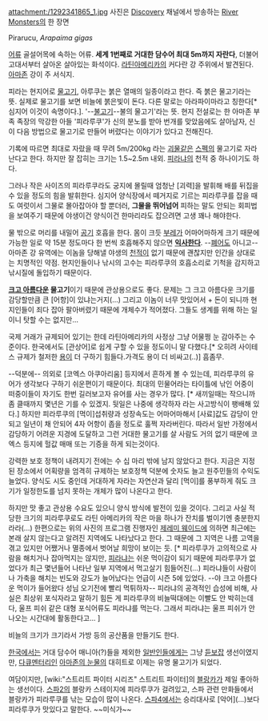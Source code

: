 attachment:/1292341865_1.jpg
사진은 [[Discovery]] 채널에서 방송하는 [[River Monsters]]의 한 장면

{{{#!html
<object classid='clsid:d27cdb6e-ae6d-11cf-96b8-444553540000' codebase='http://download.macromedia.com/pub/shockwave/cabs/flash/swflash.cab#version=10,0,0,0' width='480' height='360' id='movie' align='middle'><param name='quality' value='high' /><param name='movie' value='http://flvr.pandora.tv/flv2pan/flvmovie.dll/userid=werk95&prgid=39496596&countryChk=ko&skin=1&autoPlay=false&share=on' /><param name='allowScriptAccess' value='always' /><param name='allowFullScreen' value='true' /><param name='wmode' value='transparent' /><embed src='http://flvr.pandora.tv/flv2pan/flvmovie.dll/userid=werk95&prgid=39496596&countryChk=ko&skin=1&autoPlay=false&share=on' type='application/x-shockwave-flash' wmode='transparent' allowScriptAccess='always' allowFullScreen='true' pluginspage='http://www.macromedia.com/go/getflashplayer' width='480' height='360' /></embed></object>}}}

Pirarucu, ''Arapaima gigas''

[[어류]] 골설어목에 속하는 어류. '''세계 1번째로 거대한 담수어 최대 5m까지 자란다''', 더불어 고대서부터 살아온 살아있는 화석이다. [[라틴아메리카]]의 커다란 강 주위에서 발견된다. [[아마존]] 강이 주 서식지.

피라는 현지어로 [[물고기]], 아루쿠는 붉은 열매의 일종이라고 한다. 즉 붉은 물고기라는 뜻. 실제로 물고기를 보면 비늘에 붉은빛이 돈다. 다른 말로는 아라파이마라고 칭한다[* 심지어 이것이 속명이다.]. '--[[불고기]]--불의 물고기'라는 뜻. 현지 전설로는 한 아마존 부족 족장의 막강한 아들 '피라루쿠'가 신의 분노를 받아 번개를 맞았음에도 살아남자, 신이 다음 방법으로 물고기로 만들어 버렸다는 이야기가 있다고 전해진다.

기록에 따르면 최대로 자랐을 때 무려 5m/200kg 라는 [[괴물]]같은 [[스펙]]의 물고기로 자라난다고 한다. 하지만 잘 잡히는 크기는 1.5~2.5m 내외. [[피라냐]]의 천적 중 하나이기도 하다.

그러나 작은 사이즈의 피라루쿠라도 궁지에 몰릴때 엄청난 [괴력]을 발휘해 배를 뒤집을 수 있을 정도의 힘을 발휘한다. 심지어 양식장에서 떼거지로 기르는 피라루쿠를 잡을 때도 여럿이서 그물로 몰아잡아야 할 뿐더러, '''그물을 뛰어넘어''' 피하는 말도 안되는 회피법을 보여주기 때문에 야생이건 양식이건 한마리라도 잡으려면 고생 꽤나 해야한다.

물 밖으로 머리를 내밀어 [[공기]] 호흡을 한다. 몸이 크듯 [[부레]]가 어마어마하게 크기 때문에 가능한 일로 약 15분 정도마다 한 번씩 호흡해주지 않으면 '''[[익사]]한다'''. --[[폐어]]도 아니고-- 아마존 강 유역에는 이놈을 당해낼 야생의 [[천적]]이 없기 때문에 괜찮지만 인간을 상대로는 치명적인 약점. 현지인들이나 낚시의 고수는 피라루쿠의 호흡소리로 기척을 감지하고 낚시질에 돌입하기 때문이다.

'''[[크고 아름다운]] 물고기'''이기 때문에 관상용으로도 좋다. 문제는 그 크고 아름다운 크기를 감당할만큼 큰 [어항]이 있냐는거지(...)
그리고 이놈이 너무 맛있어서 + 돈이 되니까 현지인들이 죄다 잡아 팔아버렸기 때문에 개체수가 적어졌다. 그들도 생계를 위해 하는 일이니 탓할 수는 없지만...

국제 거래가 규제되어 있기는 한데 라틴아메리카의 사정상 그냥 어물쩡 눈 감아주는 수준이다. 한국에서도 [관상어]로 쉽게 구할 수 있을 정도이니 말 다했다.[* 오히려 사이테스 규제가 철저한 [[용]]이 더 구하기 힘들다.가격도 용이 더 비싸고(..)] 흠좀무.

--덕분에-- 의외로 [코엑스 아쿠아리움] 등지에서 흔하게 볼 수 있는데, 피라루쿠의 유어가 생각보다 구하기 쉬운편이기 때문이다. 최대의 민물어라는 타이틀에 낚인 어중이 떠중이들이 자기도 한번 길러보고자 유어를 사는 경우가 많다. [* 새끼일때는 작으니까 좀 클때까지 몇년은 기를 수 있겠지. 뒷일은 나중에 생각하자 라는 사고방식이 팽배해 있다.] 하지만 피라루쿠의 [먹이]섭취량과 성장속도는 어마어마해서 [사료]값도 감당이 안되고 일년이 채 안되어 4자 어항이 좁을 정도로 훌쩍 자라버린다. 따라서 일반 가정에서 감당하기 어려운 지경에 도달하고 그런 거대한 물고기를 살 사람도 거의 없기 때문에 코엑스 등지에 헐값 매매 또는 기증을 하게 되는것이다.

강력한 보호 정책이 내려지기 전에는 수 십 마리 밖에 남지 않았다고 한다. 지금은  지정된 장소에서 어획량을 엄격히 규제하는 보호정책 덕분에 숫자도 늘고 원주민들의 수익도 늘었다. 양식도 시도 중인데 거대하게 자라는 자연산과 달리 [먹이]를 풍부하게 줘도 크기가 일정한도를 넘지 못하는 개체가 많이 나온다고 한다.

하지만 맛 좋고 관상용 수요도 있으니 양식 방식에 발전이 있을 것이다. 그리고 사실 적당한 크기의 피라루쿠로도 라틴 아메리카의 작은 마을 하나가 잔치를 벌이기엔 충분한지라라(...) 한편으로는 위의 사진의 프로그램 진행자인 [[제레미 웨이드]]에 의하면 최근에는 본래 살지 않는다고 알려진 지역에도 나타났다고 한다. 그 때문에 그 지역은 나름 고역을 겪고 있지만 어쨌거나 멸종에서 벗어날 희망이 보이는 듯. [* 피라루쿠가 고의적으로 사람을 해치거나 잡아먹지는 않지만, [[피라냐]]는 쉬운 먹이감이 되기 때문에 피라루쿠가 없었다가 최근 몇년들어 나타난 일부 지역에서 먹고살기 힘들어진(...) 피라냐들이 사람이나 가축을 해치는 빈도와 강도가 늘어났다는 언급이 시즌 5에 있었다. --야 크고 아름다운 먹이가 들어왔다 성님 오기전에 빨리 먹튀하자-- 피라냐의 공격적인 습성에 비해, 사실은 최상위 포식자라고 말하기 힘든 게 피라루쿠의 비늘떡대에는 이빨도 안 박히는데다, 울프 피쉬 같은 대형 포식어류도 피라냐를 먹는다. 그래서 피라냐는 울프 피쉬가 안 나오는 시간대에 활동한다고... ]

비늘의 크기가 크기라서 가방 등의 공산품을 만들기도 한다. 

[[한국]]에서는 거대 담수어 매니아(?)들을 제외한 [[일반인]]들에게는 그냥 [[듣보잡]] 생선이였지만, [[다큐멘터리]]인 [[아마존의 눈물]]의 대히트로 이제는 유명 물고기가 되었다. 

여담이지만, [wiki:"스트리트 파이터 시리즈" 스트리트 파이터]의 [[블랑카]]가 제일 좋아하는 생선이다. [[스파2]]의 블랑카 스테이지에 피라루쿠가 걸려있고, 스파 관련 만화들에서 블랑카가 피라루쿠를 낚는 모습이 많이 나온다. [[스파4]]에서는 승리대사로 [악어](...)보다 피라루쿠가 맛있다고 말한다. ~~미식가~~
